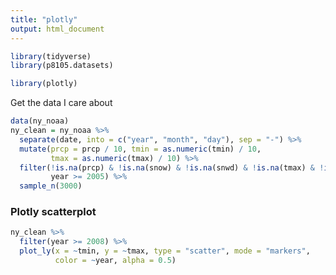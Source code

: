```yaml
---
title: "plotly"
output: html_document
---
```


```r
library(tidyverse)
library(p8105.datasets)

library(plotly)
```

Get the data I care about

```r
data(ny_noaa)
ny_clean = ny_noaa %>% 
  separate(date, into = c("year", "month", "day"), sep = "-") %>% 
  mutate(prcp = prcp / 10, tmin = as.numeric(tmin) / 10, 
         tmax = as.numeric(tmax) / 10) %>% 
  filter(!is.na(prcp) & !is.na(snow) & !is.na(snwd) & !is.na(tmax) & !is.na(tmin),
         year >= 2005) %>% 
  sample_n(3000)
```

### Plotly scatterplot

```r
ny_clean %>%
  filter(year >= 2008) %>% 
  plot_ly(x = ~tmin, y = ~tmax, type = "scatter", mode = "markers",
          color = ~year, alpha = 0.5)
```